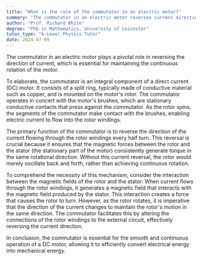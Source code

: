 ```yaml
---
title: "What is the role of the commutator in an electric motor?"
summary: "The commutator in an electric motor reverses current direction, enabling continuous rotation of the motor."
author: "Prof. Richard White"
degree: "PhD in Mathematics, University of Leicester"
tutor_type: "A-Level Physics Tutor"
date: 2024-07-09
---
```


The commutator in an electric motor plays a pivotal role in reversing the direction of current, which is essential for maintaining the continuous rotation of the motor.

To elaborate, the commutator is an integral component of a direct current (DC) motor. It consists of a split ring, typically made of conductive material such as copper, and is mounted on the motor's rotor. The commutator operates in concert with the motor's brushes, which are stationary conductive contacts that press against the commutator. As the rotor spins, the segments of the commutator make contact with the brushes, enabling electric current to flow into the rotor windings.

The primary function of the commutator is to reverse the direction of the current flowing through the rotor windings every half turn. This reversal is crucial because it ensures that the magnetic forces between the rotor and the stator (the stationary part of the motor) consistently generate torque in the same rotational direction. Without this current reversal, the rotor would merely oscillate back and forth, rather than achieving continuous rotation.

To comprehend the necessity of this mechanism, consider the interaction between the magnetic fields of the rotor and the stator. When current flows through the rotor windings, it generates a magnetic field that interacts with the magnetic field produced by the stator. This interaction creates a force that causes the rotor to turn. However, as the rotor rotates, it is imperative that the direction of the current changes to maintain the rotor's motion in the same direction. The commutator facilitates this by altering the connections of the rotor windings to the external circuit, effectively reversing the current direction.

In conclusion, the commutator is essential for the smooth and continuous operation of a DC motor, allowing it to efficiently convert electrical energy into mechanical energy.
    